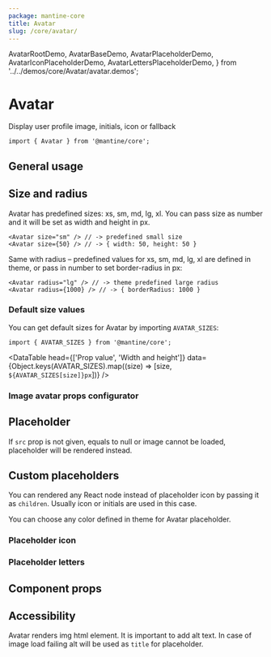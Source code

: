 ```yaml
---
package: mantine-core
title: Avatar
slug: /core/avatar/
---
```


  AvatarRootDemo,
  AvatarBaseDemo,
  AvatarPlaceholderDemo,
  AvatarIconPlaceholderDemo,
  AvatarLettersPlaceholderDemo,
} from '../../demos/core/Avatar/avatar.demos';

# Avatar

Display user profile image, initials, icon or fallback

<PageHeader
  source="mantine-core/src/Avatar/Avatar.tsx"
  docs="core/Avatar.mdx"
  package="@mantine/core"
/>

```tsx
import { Avatar } from '@mantine/core';
```

<AvatarRootDemo />

## General usage

<AvatarBaseDemo />

## Size and radius

Avatar has predefined sizes: xs, sm, md, lg, xl.
You can pass size as number and it will be set as width and height in px.

```tsx
<Avatar size="sm" /> // -> predefined small size
<Avatar size={50} /> // -> { width: 50, height: 50 }
```

Same with radius – predefined values for xs, sm, md, lg, xl are defined in <GatsbyLink to="/theming">theme</GatsbyLink>,
or pass in number to set border-radius in px:

```tsx
<Avatar radius="lg" /> // -> theme predefined large radius
<Avatar radius={1000} /> // -> { borderRadius: 1000 }
```

### Default size values

You can get default sizes for Avatar by importing `AVATAR_SIZES`:

```tsx
import { AVATAR_SIZES } from '@mantine/core';
```

<DataTable
  head={['Prop value', 'Width and height']}
  data={Object.keys(AVATAR_SIZES).map((size) => [size, `${AVATAR_SIZES[size]}px`])}
/>

### Image avatar props configurator

<AvatarConfigurator />

## Placeholder

If `src` prop is not given, equals to null or image cannot be loaded, placeholder will be rendered instead.

<AvatarPlaceholderDemo />

## Custom placeholders

You can rendered any React node instead of placeholder icon by passing it as `children`. Usually icon or initials are used in this case.

You can choose any color defined in <GatsbyLink to="/theming">theme</GatsbyLink> for Avatar placeholder.

### Placeholder icon

<AvatarIconPlaceholderDemo />

### Placeholder letters

<AvatarLettersPlaceholderDemo />

## Component props

<PropsTable component="Avatar" />

## Accessibility

Avatar renders img html element. It is important to add alt text.
In case of image load failing alt will be used as `title` for placeholder.
